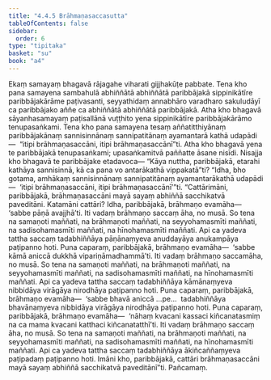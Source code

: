 ```yaml
---
title: "4.4.5 Brāhmaṇasaccasutta"
tableOfContents: false
sidebar:
  order: 6
type: "tipitaka"
basket: "su"
book: "a4"
---
```



<DynamicBreadcrumb />

<Division number="185" book="a4" bookNo="15" page="496">

<Paragraph number="1129" book="a4">
Ekaṃ samayaṃ bhagavā rājagahe viharati gijjhakūṭe pabbate. Tena kho pana samayena sambahulā abhiññātā abhiññātā paribbājakā sippinikātīre paribbājakārāme paṭivasanti, seyyathidaṃ annabhāro varadharo sakuludāyī ca paribbājako aññe ca abhiññātā abhiññātā paribbājakā. Atha kho bhagavā sāyanhasamayaṃ paṭisallānā vuṭṭhito yena sippinikātīre paribbājakārāmo tenupasaṅkami.
</Paragraph>

<Paragraph number="1130" book="a4">
Tena kho pana samayena tesaṃ aññatitthiyānaṃ paribbājakānaṃ sannisinnānaṃ sannipatitānaṃ ayamantarā kathā udapādi—  “itipi brāhmaṇasaccāni, itipi brāhmaṇasaccānī”ti. Atha kho bhagavā yena te paribbājakā tenupasaṅkami; upasaṅkamitvā paññatte āsane nisīdi. Nisajja kho bhagavā te paribbājake etadavoca—
</Paragraph>

<Paragraph number="1131" book="a4">
“Kāya nuttha, paribbājakā, etarahi kathāya sannisinnā, kā ca pana vo antarākathā vippakatā”ti? “Idha, bho gotama, amhākaṃ sannisinnānaṃ sannipatitānaṃ ayamantarākathā udapādi—  ‘itipi brāhmaṇasaccāni, itipi brāhmaṇasaccānī’”ti.
</Paragraph>

<Paragraph number="1132" book="a4">
“Cattārimāni, paribbājakā, brāhmaṇasaccāni mayā sayaṃ abhiññā sacchikatvā paveditāni. Katamāni cattāri? Idha, paribbājakā, brāhmaṇo evamāha—  ‘sabbe pāṇā avajjhā’ti. Iti vadaṃ brāhmaṇo saccaṃ āha, no musā. So tena na samaṇoti maññati, na brāhmaṇoti maññati, na seyyohamasmīti maññati, na sadisohamasmīti maññati, na hīnohamasmīti maññati. Api ca yadeva tattha saccaṃ tadabhiññāya pāṇānaṃyeva anuddayāya anukampāya paṭipanno hoti.
</Paragraph>

<Paragraph number="1133" book="a4">
Puna caparaṃ, paribbājakā, brāhmaṇo evamāha—  ‘sabbe kāmā aniccā dukkhā vipariṇāmadhammā’ti. Iti vadaṃ brāhmaṇo saccamāha, no musā. So tena na samaṇoti maññati, na brāhmaṇoti maññati, na seyyohamasmīti maññati, na sadisohamasmīti maññati, na hīnohamasmīti maññati. Api ca yadeva tattha saccaṃ tadabhiññāya kāmānaṃyeva nibbidāya virāgāya nirodhāya paṭipanno hoti.
</Paragraph>

<Paragraph number="1134" book="a4">
Puna caparaṃ, paribbājakā, brāhmaṇo evamāha—  ‘sabbe bhavā aniccā …pe…  tadabhiññāya bhavānaṃyeva nibbidāya virāgāya nirodhāya paṭipanno hoti.
</Paragraph>

<Paragraph number="1135" book="a4">
Puna caparaṃ, paribbājakā, brāhmaṇo evamāha—  ‘nāhaṃ kvacani kassaci kiñcanatasmiṃ na ca mama kvacani katthaci kiñcanatatthī’ti. Iti vadaṃ brāhmaṇo saccaṃ āha, no musā. So tena na samaṇoti maññati, na brāhmaṇoti maññati, na seyyohamasmīti maññati, na sadisohamasmīti maññati, na hīnohamasmīti maññati. Api ca yadeva tattha saccaṃ tadabhiññāya ākiñcaññaṃyeva paṭipadaṃ paṭipanno hoti. Imāni kho, paribbājakā, cattāri brāhmaṇasaccāni mayā sayaṃ abhiññā sacchikatvā paveditānī”ti.

</Paragraph>
</Division>

<Paragraph number="1136" type="center" book="a4">
Pañcamaṃ.
</Paragraph>